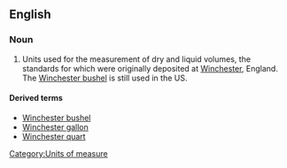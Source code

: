 ==English==
===Noun===
{{en-noun}}
# Units used for the measurement of dry and liquid volumes, the standards for which were originally deposited at [[Winchester]], England. The [[Winchester bushel]] is still used in the US.

[[Category:Units of measure]]

====Derived terms====
*[[Winchester bushel]]
*[[Winchester gallon]]
*[[Winchester quart]]